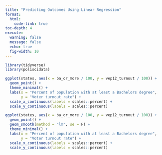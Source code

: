 ```yaml
---
title: "Predicting Outcomes Using Linear Regression"
format:
  html:
    code-link: true
toc-depth: 4
execute: 
  warning: false
  message: false
  echo: true
  fig-width: 10
---
```


```r
library(tidyverse)
library(poliscidata)
```

```r
ggplot(states, aes(x = ba_or_more / 100, y = vep12_turnout / 100)) + 
  geom_point() + 
  theme_minimal() + 
  labs(x = "Percent of population with at least a Bachelors degree",
       y = "Voter turnout rate") + 
  scale_x_continuous(labels = scales::percent) + 
  scale_y_continuous(labels = scales::percent)
```

```r
ggplot(states, aes(x = ba_or_more / 100, y = vep12_turnout / 100)) + 
  geom_point() + 
  geom_smooth(method = "lm", se = F) + 
  theme_minimal() + 
  labs(x = "Percent of population with at least a Bachelors degree",
       y = "Voter turnout rate") + 
  scale_x_continuous(labels = scales::percent) + 
  scale_y_continuous(labels = scales::percent)
```
